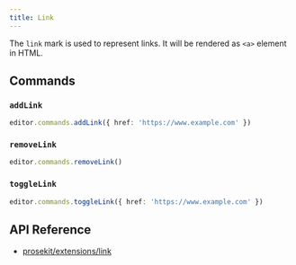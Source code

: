 ```yaml
---
title: Link
---
```



The `link` mark is used to represent links. It will be rendered as `<a>` element in HTML.

<Demo story="link" />

## Commands

### `addLink`

```ts
editor.commands.addLink({ href: 'https://www.example.com' })
```

### `removeLink`

```ts
editor.commands.removeLink()
```

### `toggleLink`

```ts
editor.commands.toggleLink({ href: 'https://www.example.com' })
```

## API Reference

- [prosekit/extensions/link](/references/extensions/link)

